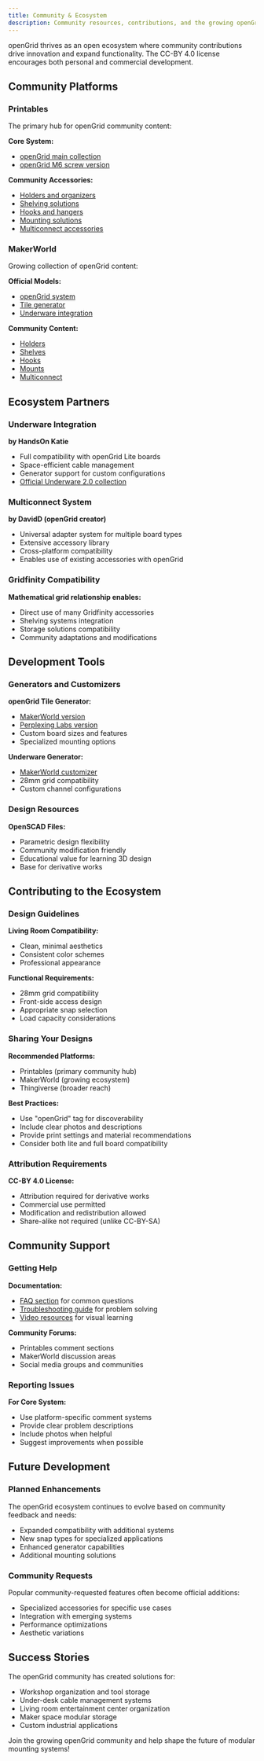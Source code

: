 ```yaml
---
title: Community & Ecosystem
description: Community resources, contributions, and the growing openGrid ecosystem.
---
```


openGrid thrives as an open ecosystem where community contributions drive innovation and expand functionality. The CC-BY 4.0 license encourages both personal and commercial development.

## Community Platforms

### Printables
The primary hub for openGrid community content:

**Core System:**
- [openGrid main collection](https://www.printables.com/model/1214361-opengrid-walldesk-mounting-framework-and-ecosystem)
- [openGrid M6 screw version](https://www.printables.com/model/1219888-opengrid-m6-screw-board-version)

**Community Accessories:**
- [Holders and organizers](https://www.printables.com/search/models?q=tag:opengrid+holder)
- [Shelving solutions](https://www.printables.com/search/models?q=tag:opengrid+shelve)
- [Hooks and hangers](https://www.printables.com/search/models?q=tag:opengrid+hook)
- [Mounting solutions](https://www.printables.com/search/models?q=tag:opengrid+mount)
- [Multiconnect accessories](https://www.printables.com/search/models?q=tag:opengrid+multiconnect)

### MakerWorld
Growing collection of openGrid content:

**Official Models:**
- [openGrid system](https://makerworld.com/en/models/1179191-opengrid-wall-desk-mounting-framework-ecosystem)
- [Tile generator](https://makerworld.com/en/models/1304337-opengrid-tile-generator)
- [Underware integration](https://makerworld.com/en/models/1175037-underware-for-opengrid)

**Community Content:**
- [Holders](https://makerworld.com/en/search/models?keyword=opengrid+holder)
- [Shelves](https://makerworld.com/en/search/models?keyword=opengrid+shelve)
- [Hooks](https://makerworld.com/en/search/models?keyword=opengrid+hook)
- [Mounts](https://makerworld.com/en/search/models?keyword=opengrid+mount)
- [Multiconnect](https://makerworld.com/en/search/models?keyword=opengrid+multiconnect)

## Ecosystem Partners

### Underware Integration
**by HandsOn Katie**
- Full compatibility with openGrid Lite boards
- Space-efficient cable management
- Generator support for custom configurations
- [Official Underware 2.0 collection](https://handsonkatie.com/underware-2-0-the-made-to-measure-collection/)

### Multiconnect System
**by DavidD (openGrid creator)**
- Universal adapter system for multiple board types
- Extensive accessory library
- Cross-platform compatibility
- Enables use of existing accessories with openGrid

### Gridfinity Compatibility
**Mathematical grid relationship enables:**
- Direct use of many Gridfinity accessories
- Shelving systems integration
- Storage solutions compatibility
- Community adaptations and modifications

## Development Tools

### Generators and Customizers
**openGrid Tile Generator:**
- [MakerWorld version](https://makerworld.com/en/models/1304337-opengrid-tile-generator)
- [Perplexing Labs version](https://gridfinity.perplexinglabs.com/pr/opengrid/0/0)
- Custom board sizes and features
- Specialized mounting options

**Underware Generator:**
- [MakerWorld customizer](https://makerworld.com/en/models/1329404-underware-for-opengrid-customizer-beta)
- 28mm grid compatibility
- Custom channel configurations

### Design Resources
**OpenSCAD Files:**
- Parametric design flexibility
- Community modification friendly
- Educational value for learning 3D design
- Base for derivative works

## Contributing to the Ecosystem

### Design Guidelines
**Living Room Compatibility:**
- Clean, minimal aesthetics
- Consistent color schemes
- Professional appearance

**Functional Requirements:**
- 28mm grid compatibility
- Front-side access design
- Appropriate snap selection
- Load capacity considerations

### Sharing Your Designs
**Recommended Platforms:**
- Printables (primary community hub)
- MakerWorld (growing ecosystem)
- Thingiverse (broader reach)

**Best Practices:**
- Use "openGrid" tag for discoverability
- Include clear photos and descriptions
- Provide print settings and material recommendations
- Consider both lite and full board compatibility

### Attribution Requirements
**CC-BY 4.0 License:**
- Attribution required for derivative works
- Commercial use permitted
- Modification and redistribution allowed
- Share-alike not required (unlike CC-BY-SA)

## Community Support

### Getting Help
**Documentation:**
- [FAQ section](./faq/) for common questions
- [Troubleshooting guide](./troubleshooting/) for problem solving
- [Video resources](./videos/) for visual learning

**Community Forums:**
- Printables comment sections
- MakerWorld discussion areas
- Social media groups and communities

### Reporting Issues
**For Core System:**
- Use platform-specific comment systems
- Provide clear problem descriptions
- Include photos when helpful
- Suggest improvements when possible

## Future Development

### Planned Enhancements
The openGrid ecosystem continues to evolve based on community feedback and needs:

- Expanded compatibility with additional systems
- New snap types for specialized applications
- Enhanced generator capabilities
- Additional mounting solutions

### Community Requests
Popular community-requested features often become official additions:

- Specialized accessories for specific use cases
- Integration with emerging systems
- Performance optimizations
- Aesthetic variations

## Success Stories

The openGrid community has created solutions for:
- Workshop organization and tool storage
- Under-desk cable management systems
- Living room entertainment center organization
- Maker space modular storage
- Custom industrial applications

Join the growing openGrid community and help shape the future of modular mounting systems!
